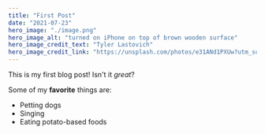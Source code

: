 ```yaml
---
title: "First Post"
date: "2021-07-23"
hero_image: "./image.png"
hero_image_alt: "turned on iPhone on top of brown wooden surface"
hero_image_credit_text: "Tyler Lastovich"
hero_image_credit_link: "https://unsplash.com/photos/e31ANd1PXUw?utm_source=unsplash&utm_medium=referral&utm_content=creditShareLink"
---
```


This is my first blog post! Isn't it *great*?

Some of my **favorite** things are:

* Petting dogs
* Singing
* Eating potato-based foods